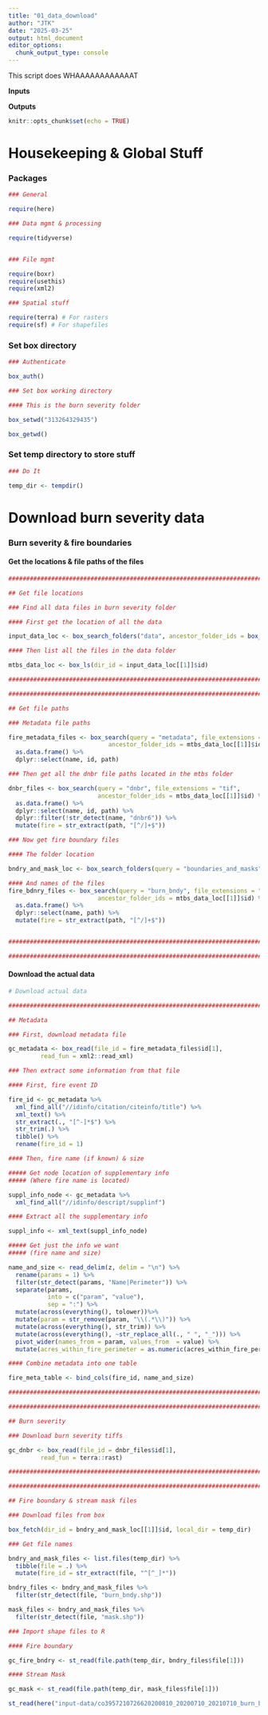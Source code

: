 ```yaml
---
title: "01_data_download"
author: "JTK"
date: "2025-03-25"
output: html_document
editor_options: 
  chunk_output_type: console
---
```

################################################################################ 

This script does WHAAAAAAAAAAAAT

**Inputs**



**Outputs**


################################################################################


```r
knitr::opts_chunk$set(echo = TRUE)


```

# Housekeeping & Global Stuff

### Packages 

```r

### General 

require(here)

### Data mgmt & processing

require(tidyverse)


### File mgmt

require(boxr)
require(usethis)
require(xml2)

### Spatial stuff

require(terra) # For rasters
require(sf) # For shapefiles

```

### Set box directory

```r

### Authenticate

box_auth()

### Set box working directory

#### This is the burn severity folder 

box_setwd("313264329435")

box_getwd()
```

### Set temp directory to store stuff
```r

### Do It

temp_dir <- tempdir()

```


# Download burn severity data

### Burn severity & fire boundaries

#### Get the locations & file paths of the files

```r
################################################################################

## Get file locations

### Find all data files in burn severity folder

#### First get the location of all the data

input_data_loc <- box_search_folders("data", ancestor_folder_ids = box_getwd())

#### Then list all the files in the data folder

mtbs_data_loc <- box_ls(dir_id = input_data_loc[[1]]$id)

################################################################################

################################################################################

## Get file paths

### Metadata file paths

fire_metadata_files <- box_search(query = "metadata", file_extensions = "xml",
                            ancestor_folder_ids = mtbs_data_loc[[1]]$id) %>%
  as.data.frame() %>%
  dplyr::select(name, id, path) 

### Then get all the dnbr file paths located in the mtbs folder

dnbr_files <- box_search(query = "dnbr", file_extensions = "tif", 
                         ancestor_folder_ids = mtbs_data_loc[[1]]$id) %>%
  as.data.frame() %>%
  dplyr::select(name, id, path) %>%
  dplyr::filter(!str_detect(name, "dnbr6")) %>%
  mutate(fire = str_extract(path, "[^/]+$"))

### Now get fire boundary files 

#### The folder location

bndry_and_mask_loc <- box_search_folders(query = "boundaries_and_masks", ancestor_folder_ids = mtbs_data_loc[[1]]$id)

#### And names of the files
fire_bdnry_files <- box_search(query = "burn_bndy", file_extensions = "shp", 
                         ancestor_folder_ids = mtbs_data_loc[[1]]$id) %>%
  as.data.frame() %>%
  dplyr::select(name, path) %>%
  mutate(fire = str_extract(path, "[^/]+$"))


################################################################################

################################################################################
```

#### Download the actual data

```r

# Download actual data

################################################################################

## Metadata

### First, download metadata file

gc_metadata <- box_read(file_id = fire_metadata_files$id[1],
         read_fun = xml2::read_xml)

### Then extract some information from that file

#### First, fire event ID

fire_id <- gc_metadata %>%
  xml_find_all("//idinfo/citation/citeinfo/title") %>%
  xml_text() %>%
  str_extract(., "[^-]*$") %>%
  str_trim(.) %>%
  tibble() %>%
  rename(fire_id = 1)

#### Then, fire name (if known) & size

##### Get node location of supplementary info 
##### (Where fire name is located)

suppl_info_node <- gc_metadata %>%
  xml_find_all("//idinfo/descript/supplinf") 

#### Extract all the supplementary info

suppl_info <- xml_text(suppl_info_node)

##### Get just the info we want 
##### (fire name and size)

name_and_size <- read_delim(z, delim = "\n") %>%
  rename(params = 1) %>%
  filter(str_detect(params, "Name|Perimeter")) %>%
  separate(params, 
           into = c("param", "value"),
           sep = ":") %>%
  mutate(across(everything(), tolower))%>%
  mutate(param = str_remove(param, "\\(.*\\)")) %>%
  mutate(across(everything(), str_trim)) %>%
  mutate(across(everything(), ~str_replace_all(., " ", "_"))) %>%
  pivot_wider(names_from = param, values_from  = value) %>%
  mutate(acres_within_fire_perimeter = as.numeric(acres_within_fire_perimeter))

#### Combine metadata into one table

fire_meta_table <- bind_cols(fire_id, name_and_size)

################################################################################

################################################################################

## Burn severity

### Download burn severity tiffs 

gc_dnbr <- box_read(file_id = dnbr_files$id[1],
         read_fun = terra::rast)

################################################################################

################################################################################

## Fire boundary & stream mask files

### Download files from box

box_fetch(dir_id = bndry_and_mask_loc[[1]]$id, local_dir = temp_dir)

### Get file names

bndry_and_mask_files <- list.files(temp_dir) %>%
  tibble(file = .) %>%
  mutate(fire_id = str_extract(file, "^[^_]*"))

bndry_files <- bndry_and_mask_files %>%
  filter(str_detect(file, "burn_bndy.shp"))

mask_files <- bndry_and_mask_files %>%
  filter(str_detect(file, "mask.shp"))

### Import shape files to R

#### Fire boundary

gc_fire_bndry <- st_read(file.path(temp_dir, bndry_files$file[1]))

#### Stream Mask

gc_mask <- st_read(file.path(temp_dir, mask_files$file[1]))

st_read(here("input-data/co3957210726620200810_20200710_20210710_burn_bndy.shp"))

```

